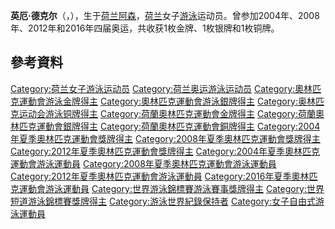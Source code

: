 {{MedalTableTop|Inge Dekker - Rome 2009.jpg|150px}}
{{MedalCompetition|[[奧林匹克運動會|奧林匹克運動會]]}}
{{MedalGold| [[2008年夏季奧林匹克運動會|2008年北京]]<ref>{{cite web |url=http://en.beijing2008.cn/news/sports/headlines/swimming/n214524246.shtml |title=存档副本 |accessdate=2008-08-10 |date=2008-08-11 |deadurl=yes |archiveurl=https://web.archive.org/web/20080811031302/http://en.beijing2008.cn/news/sports/headlines/swimming/n214524246.shtml |archivedate=2008-08-11 }}</ref> | [[2008年夏季奧林匹克運動會游泳比賽|4×100米自由泳接力]]}}
{{MedalSilver| [[2012年夏季奧林匹克運動會|2012年伦敦]] | [[2012年夏季奧林匹克運動會游泳比賽|4×100米自由泳接力]]}}
{{MedalBronze| [[2004年夏季奧林匹克運動會|2004年雅典]]<ref>{{cite web |url=http://sportsillustrated.cnn.com/olympics/2004/schedules/117BySport.html |title=2004 Olympic Games swimming results |accessdate=2007-07-22 |archive-date=2013-12-30 |archive-url=https://web.archive.org/web/20131230044501/http://sportsillustrated.cnn.com/olympics/2004/schedules/117BySport.html |dead-url=no }}</ref> | [[2004年夏季奧林匹克運動會游泳比賽|4×100米自由泳接力]]}}
{{MedalBottom}}

'''英厄·德克尔'''（{{lang-nl|Inge Dekker}}，{{bd|1985年|8月18日||}}），生于[[荷兰|荷兰]][[阿森|阿森]]，[[荷兰|荷兰]]女子[[游泳|游泳]]运动员。曾参加2004年、2008年、2012年和2016年四届奥运，共收获1枚金牌、1枚银牌和1枚铜牌。

== 參考資料 ==
{{reflist}}

{{夏季奥林匹克运动会女子4×100米自由泳接力比赛}}

{{Netherlands-bio-stub}}
{{DEFAULTSORT:Dekker, Inge}}
[[Category:荷兰女子游泳运动员|Category:荷兰女子游泳运动员]]
[[Category:荷兰奥运游泳运动员|Category:荷兰奥运游泳运动员]]
[[Category:奧林匹克運動會游泳金牌得主|Category:奧林匹克運動會游泳金牌得主]]
[[Category:奧林匹克運動會游泳銀牌得主|Category:奧林匹克運動會游泳銀牌得主]]
[[Category:奥林匹克运动会游泳铜牌得主|Category:奥林匹克运动会游泳铜牌得主]]
[[Category:荷蘭奧林匹克運動會金牌得主|Category:荷蘭奧林匹克運動會金牌得主]]
[[Category:荷蘭奧林匹克運動會銀牌得主|Category:荷蘭奧林匹克運動會銀牌得主]]
[[Category:荷蘭奧林匹克運動會銅牌得主|Category:荷蘭奧林匹克運動會銅牌得主]]
[[Category:2004年夏季奧林匹克運動會獎牌得主|Category:2004年夏季奧林匹克運動會獎牌得主]]
[[Category:2008年夏季奧林匹克運動會獎牌得主|Category:2008年夏季奧林匹克運動會獎牌得主]]
[[Category:2012年夏季奧林匹克運動會獎牌得主|Category:2012年夏季奧林匹克運動會獎牌得主]]
[[Category:2004年夏季奧林匹克運動會游泳運動員|Category:2004年夏季奧林匹克運動會游泳運動員]]
[[Category:2008年夏季奧林匹克運動會游泳運動員|Category:2008年夏季奧林匹克運動會游泳運動員]]
[[Category:2012年夏季奧林匹克運動會游泳運動員|Category:2012年夏季奧林匹克運動會游泳運動員]]
[[Category:2016年夏季奧林匹克運動會游泳運動員|Category:2016年夏季奧林匹克運動會游泳運動員]]
[[Category:世界游泳錦標賽游泳賽事獎牌得主|Category:世界游泳錦標賽游泳賽事獎牌得主]]
[[Category:世界短道游泳錦標賽獎牌得主|Category:世界短道游泳錦標賽獎牌得主]]
[[Category:游泳世界紀錄保持者|Category:游泳世界紀錄保持者]]
[[Category:女子自由式游泳運動員|Category:女子自由式游泳運動員]]